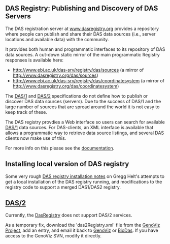 ==DAS Registry: Publishing and Discovery of DAS Servers==

The DAS registration server at [http://www.dasregistry.org www.dasregistry.org]
provides a repository where people can publish and share their DAS data sources (i.e., server locations and available data) with the community. 

It provides both human and programmatic interfaces to its repository of DAS data sources. A cut-down static mirror of the main programmatic Registry responses is available here:
* http://www.ebi.ac.uk/das-srv/registry/das/sources (a mirror of http://www.dasregistry.org/das/sources)
* http://www.ebi.ac.uk/das-srv/registry/das/coordinatesystem (a mirror of http://www.dasregistry.org/das/coordinatesystem)

The [[DAS/1]] and [[DAS/2]] specifications do not define how to publish or discover DAS data sources (servers). Due to the success of DAS/1 and the large number of sources that are spread around the world it is not easy
to keep track of these.

The DAS registry provdies a Web interface so users can search for available [[DAS/1]] data sources. For DAS-clients, an XML interface is available that allows a programmatic way to retrieve data source listings, and several DAS clients now make use of this.

For more info on this please see the [http://www.dasregistry.org/help_scripting.jsp documentation].

==Installing local version of DAS registry==
Some very rough [[DAS registry installation notes]] on Gregg Helt's attempts to get a local installation of the DAS registry running, and modifications to the registry code to support a merged DAS1/DAS2 registry.

== [[DAS/2]] ==

Currently, the [http://www.dasregistry.org DasRegistry] does not support DAS/2 services.

As a temporary fix, download the 'das2Registry.xml' file from the [http://genoviz.svn.sourceforge.net/viewvc/genoviz/trunk/das2_server/resources/ GenoViz Project], add an entry, and email it back to [mailto:genoviz-devel@lists.sourceforge.net  GenoViz] or [mailto:das@biodas.org BioDas]. If you have access to the GenoViz SVN, modify it directly.